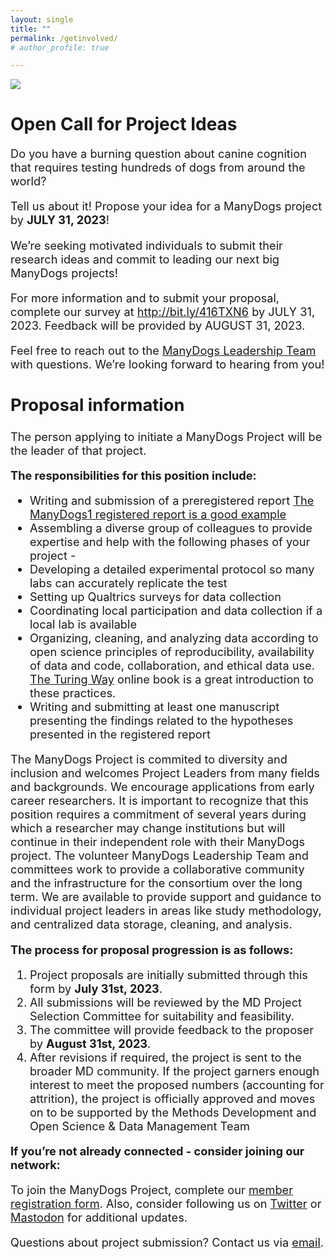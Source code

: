 ```yaml
---
layout: single
title: ""
permalink: /getinvolved/
# author_profile: true

---
```


![](images/dogs_along_wall.jpg){fig-alt="Nine dogs of different breeds lined up along a bright pink wall. Photo by Hannah Lim on Unsplash"}

# Open Call for Project Ideas​

::: {style="font-size:130%"}
Do you have a burning question about canine cognition that requires testing hundreds of dogs from around the world? ​

Tell us about it!​ Propose your idea for a ManyDogs project by **JULY 31, 2023**!​

We’re seeking motivated individuals to submit their research ideas and commit to leading our next big ManyDogs projects!​

For more information and to submit your proposal, complete our survey at <http://bit.ly/416TXN6> by JULY 31, 2023. Feedback will be provided by AUGUST 31, 2023.​

Feel free to reach out to the [ManyDogs Leadership Team](leadership.qmd) with questions. We're looking forward to hearing from you!

## Proposal information

The person applying to initiate a ManyDogs Project will be the leader of that project.

**The responsibilities for this position include:**

 - Writing and submission of a preregistered report [The ManyDogs1 registered report is a good example](https://psyarxiv.com/f86jq/)
- Assembling a diverse group of colleagues to provide expertise and help with the following phases of your project -
- Developing a detailed experimental protocol so many labs can accurately replicate the test
- Setting up Qualtrics surveys for data collection
- Coordinating local participation and data collection if a local lab is available
- Organizing, cleaning, and analyzing data according to open science principles of reproducibility, availability of data and code, collaboration, and ethical data use. [The Turing Way](https://the-turing-way.netlify.app/index.html) online book is a great introduction to these practices.
- Writing and submitting at least one manuscript presenting the findings related to the hypotheses presented in the registered report

The ManyDogs Project is commited to diversity and inclusion and welcomes Project Leaders from many fields and backgrounds. We encourage applications from early career researchers. It is important to recognize that this position requires a commitment of several years during which a researcher may change institutions but will continue in their independent role with their ManyDogs project. The volunteer ManyDogs Leadership Team and committees work to provide a collaborative community and the infrastructure for the consortium over the long term. We are available to provide support and guidance to individual project leaders in areas like study methodology, and centralized data storage, cleaning, and analysis. 

**The process for proposal progression is as follows:**

1. Project proposals are initially submitted through this form by **July 31st, 2023**.
2. All submissions will be reviewed by the MD Project Selection Committee for suitability and feasibility.
3. The committee will provide feedback to the proposer by **August 31st, 2023**.
4. After revisions if required, the project is sent to the broader MD community. If the project garners enough interest to meet the proposed numbers (accounting for attrition), the project is officially approved and moves on to be supported by the Methods Development and Open Science & Data Management Team

**If you're not already connected - consider joining our network:**

To join the ManyDogs Project, complete our [member registration form](https://forms.gle/nERgQYgAWTDgAza67). Also, consider following us on [Twitter](https://www.twitter.com/manydogsproject) or [Mastodon](https://fediscience.org/@ManyDogs) for additional updates.

Questions about project submission? Contact us via [email](mailto:manydogsproject@gmail.com).
:::

